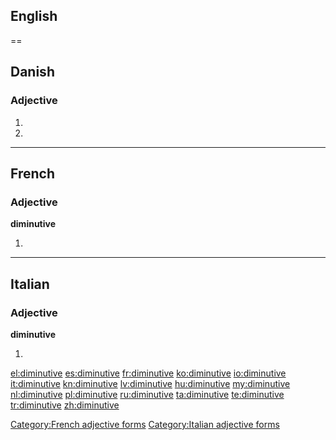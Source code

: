 {{was wotd|2009|April|8}}
==English==

==

==Danish==

===Adjective===
{{infl|da|adjective form}}

# {{form of|definite|diminutiv|lang=da}}
# {{form of|plural|diminutiv|lang=da}}

----

==French==

===Adjective===
'''diminutive''' {{f}}

# {{feminine of|[[diminutif]]}}

[[Category:French adjective forms]]

----

==Italian==

===Adjective===
'''diminutive''' {{f}}

# {{form of|feminine plural form|[[diminutivo]]}}

[[Category:Italian adjective forms]]

[[el:diminutive]]
[[es:diminutive]]
[[fr:diminutive]]
[[ko:diminutive]]
[[io:diminutive]]
[[it:diminutive]]
[[kn:diminutive]]
[[lv:diminutive]]
[[hu:diminutive]]
[[my:diminutive]]
[[nl:diminutive]]
[[pl:diminutive]]
[[ru:diminutive]]
[[ta:diminutive]]
[[te:diminutive]]
[[tr:diminutive]]
[[zh:diminutive]]